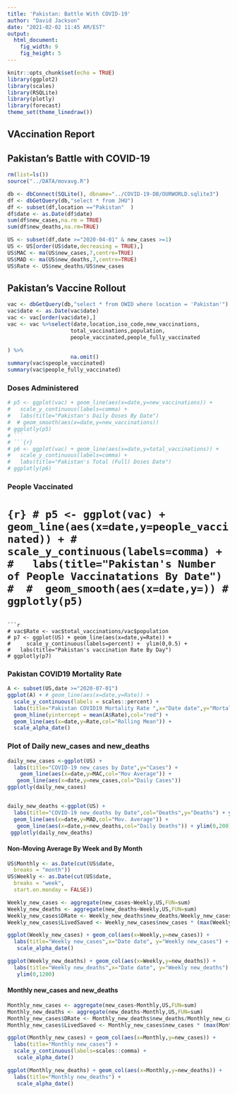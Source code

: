 ```yaml
---
title: 'Pakistan: Battle With COVID-19'
author: "David Jackson"
date: "2021-02-02 11:45 AM/EST"
output: 
  html_document: 
    fig_width: 9
    fig_height: 5
---
```


```r
knitr::opts_chunk$set(echo = TRUE)
library(ggplot2)
library(scales)
library(RSQLite)
library(plotly)
library(forecast)
theme_set(theme_linedraw())
```
## VAccination Report


## Pakistan's Battle with COVID-19

```r
rm(list=ls())
source("../DATA/movavg.R")

db <- dbConnect(SQLite(), dbname="../COVID-19-DB/OURWORLD.sqlite3")
df <- dbGetQuery(db,"select * from JHU")
df <- subset(df,location =="Pakistan"  )
df$date <- as.Date(df$date)
sum(df$new_cases,na.rm = TRUE)
sum(df$new_deaths,na.rm=TRUE)

```
```r
US <- subset(df,date >="2020-04-01" & new_cases >=1)
US <- US[order(US$date,decreasing = TRUE),]
US$MAC <- ma(US$new_cases,7,centre=TRUE)
US$MAD <- ma(US$new_deaths,7,centre=TRUE)
US$Rate <- US$new_deaths/US$new_cases
```

## Pakistan's Vaccine Rollout

```r
vac <- dbGetQuery(db,"select * from OWID where location = 'Pakistan'")
vac$date <- as.Date(vac$date)
vac <- vac[order(vac$date),]
vac <- vac %>%select(date,location,iso_code,new_vaccinations,
                    total_vaccinations,population,
                    people_vaccinated,people_fully_vaccinated

) %>%
                    na.omit()
summary(vac$speople_vaccinated)
summary(vac$people_fully_vaccinated)
```

### Doses Administered 

```r
# p5 <- ggplot(vac) + geom_line(aes(x=date,y=new_vaccinations)) +
#   scale_y_continuous(labels=comma) +
#   labs(title="Pakistan's Daily Doses By Date") 
#  # geom_smooth(aes(x=date,y=new_vaccinations))
# ggplotly(p5)
# ```
# ```{r}
# p6 <- ggplot(vac) + geom_line(aes(x=date,y=total_vaccinations)) +
#   scale_y_continuous(labels=comma) +
#   labs(title="Pakistan's Total (Full) Doses Date") 
# ggplotly(p6)
```

### People Vaccinated

# ```{r}
# p5 <- ggplot(vac) + geom_line(aes(x=date,y=people_vaccinated)) +
#   scale_y_continuous(labels=comma) +
#   labs(title="Pakistan's Number of People Vaccinatations By Date") 
#  #  geom_smooth(aes(x=date,y=))
# ggplotly(p5)
```
<!-- ```{r} -->
<!-- p6 <- ggplot(vac) + geom_line(aes(x=date,y=total_vaccinations)) + -->
<!--   scale_y_continuous(labels=comma) + -->
<!--   labs(title="Pakistan's Total  Number of People Fully Vaccinated By Date")  -->
<!-- ggplotly(p6) -->

```

```r
# vac$Rate <- vac$total_vaccinations/vac$population
# p7 <- ggplot(US) + geom_line(aes(x=date,y=Rate)) + 
#     scale_y_continuous(labels=percent) +  ylim(0,0.5) +
#   labs(title="Pakistan's vaccination Rate By Day")
# ggplotly(p7)

```

### Pakistan COVID19 Mortality Rate

```r
A <- subset(US,date >="2020-07-01")
ggplot(A) + # geom_line(aes(x=date,y=Rate)) +
  scale_y_continuous(labels = scales::percent) +
  labs(title="Pakistan COVID19 Mortality Rate ",x="Date date",y="Mortality Rate") +
  geom_hline(yintercept = mean(A$Rate),col="red") +
  geom_line(aes(x=date,y=Rate,col="Rolling Mean")) +
  scale_alpha_date()

```

### Plot of Daily new_cases and new_deaths

```r
daily_new_cases <-ggplot(US) + 
  labs(title="COVID-19 new_cases by Date",y="Cases") +
    geom_line(aes(x=date,y=MAC,col="Mov Average")) +
   geom_line(aes(x=date,y=new_cases,col="Daily Cases"))
ggplotly(daily_new_cases)


daily_new_deaths <-ggplot(US) + 
  labs(title="COVID-19 new_deaths by Date",col="Deaths",y="Deaths") + ylim(0,1000) +
  geom_line(aes(x=date,y=MAD,col="Mov. Average")) +
   geom_line(aes(x=date,y=new_deaths,col="Daily Deaths")) + ylim(0,200)
 ggplotly(daily_new_deaths)

```

#### Non-Moving Average By Week and By Month

```r
US$Monthly <- as.Date(cut(US$date,
  breaks = "month"))
US$Weekly <- as.Date(cut(US$date,
  breaks = "week",
  start.on.monday = FALSE))

```
```r
Weekly_new_cases <- aggregate(new_cases~Weekly,US,FUN=sum)
Weekly_new_deaths <- aggregate(new_deaths~Weekly,US,FUN=sum)
Weekly_new_cases$DRate <- Weekly_new_deaths$new_deaths/Weekly_new_cases$new_cases
Weekly_new_cases$LivedSaved <- Weekly_new_cases$new_cases * (max(Weekly_new_cases$DRate) - Weekly_new_cases$DRate) 

```
```r
ggplot(Weekly_new_cases) + geom_col(aes(x=Weekly,y=new_cases)) + 
  labs(title="Weekly new_cases",x="Date date", y="Weekly new_cases") +
   scale_alpha_date()

ggplot(Weekly_new_deaths) + geom_col(aes(x=Weekly,y=new_deaths)) + 
  labs(title="Weekly new_deaths",x="Date date", y="Weekly new_deaths") +
   ylim(0,1200)
``` 


#### Monthly new_cases and new_deaths

```r

Monthly_new_cases <- aggregate(new_cases~Monthly,US,FUN=sum)
Monthly_new_deaths <- aggregate(new_deaths~Monthly,US,FUN=sum)
Monthly_new_cases$DRate <- Monthly_new_deaths$new_deaths/Monthly_new_cases$new_cases
Monthly_new_cases$LivedSaved <- Monthly_new_cases$new_cases * (max(Monthly_new_cases$DRate) - Monthly_new_cases$DRate) * 100
```
```r
ggplot(Monthly_new_cases) + geom_col(aes(x=Monthly,y=new_cases)) +
  labs(title="Monthly new_cases") +
  scale_y_continuous(labels=scales::comma) +
   scale_alpha_date()

ggplot(Monthly_new_deaths) + geom_col(aes(x=Monthly,y=new_deaths)) +
  labs(title="Monthly new_deaths") +
   scale_alpha_date()
```